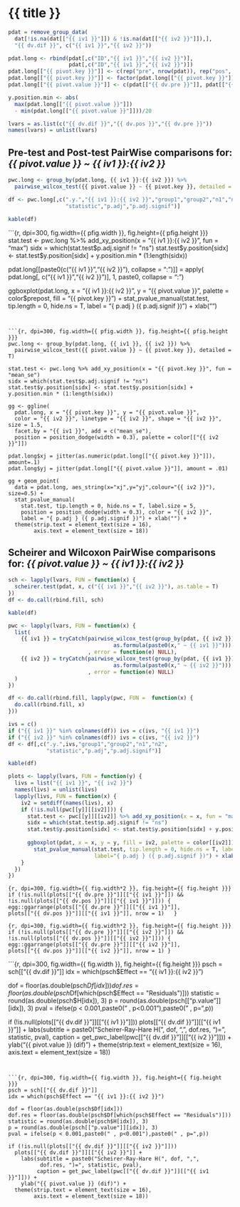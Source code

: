 
# {{ title }}


```r
pdat = remove_group_data(
  dat[!is.na(dat[["{{ iv1 }}"]]) & !is.na(dat[["{{ iv2 }}"]]),],
  "{{ dv.dif }}", c("{{ iv1 }}","{{ iv2 }}"))

pdat.long <- rbind(pdat[,c("ID","{{ iv1 }}","{{ iv2 }}")],
                   pdat[,c("ID","{{ iv1 }}","{{ iv2 }}")])
pdat.long[["{{ pivot.key }}"]] <- c(rep("pre", nrow(pdat)), rep("pos", nrow(pdat)))
pdat.long[["{{ pivot.key }}"]] <- factor(pdat.long[["{{ pivot.key }}"]], c("pre","pos"))
pdat.long[["{{ pivot.value }}"]] <- c(pdat[["{{ dv.pre }}"]], pdat[["{{ dv.pos }}"]])

y.position.min <- abs(
  max(pdat.long[["{{ pivot.value }}"]])
  - min(pdat.long[["{{ pivot.value }}"]]))/20

lvars = as.list(c("{{ dv.dif }}","{{ dv.pos }}","{{ dv.pre }}"))
names(lvars) = unlist(lvars)
```

## Pre-test and Post-test PairWise comparisons for: *{{ pivot.value }} ~ {{ iv1 }}:{{ iv2 }}*

```r
pwc.long <- group_by(pdat.long, {{ iv1 }}:{{ iv2 }}) %>%
  pairwise_wilcox_test({{ pivot.value }} ~ {{ pivot.key }}, detailed = T)

df <- pwc.long[,c(".y.","{{ iv1 }}:{{ iv2 }}","group1","group2","n1","n2","estimate",
                  "statistic","p.adj","p.adj.signif")]
```

```r
kable(df)
```

```{r, dpi=300, fig.width={{ pfig.width }}, fig.height={{ pfig.height }}}
stat.test <- pwc.long %>% add_xy_position(x = "{{ iv1 }}:{{ iv2 }}", fun = "max")
sidx = which(stat.test$p.adj.signif != "ns")
stat.test$y.position[sidx] <- stat.test$y.position[sidx] + y.position.min * (1:length(sidx))

pdat.long[[paste0(c("{{ iv1 }}","{{ iv2 }}"), collapse = ":")]] = apply(
  pdat.long[, c("{{ iv1 }}","{{ iv2 }}")], 1, paste0, collapse = ":")

ggboxplot(pdat.long, x = "{{ iv1 }}:{{ iv2 }}", y = "{{ pivot.value }}",
          palette = color$prepost, fill = "{{ pivot.key }}") +
  stat_pvalue_manual(stat.test, tip.length = 0, hide.ns = T,
                     label = "{ p.adj } ({ p.adj.signif })") + xlab("")
```


```{r, dpi=300, fig.width={{ pfig.width }}, fig.height={{ pfig.height }}}
pwc.long <- group_by(pdat.long, {{ iv1 }}, {{ iv2 }}) %>%
  pairwise_wilcox_test({{ pivot.value }} ~ {{ pivot.key }}, detailed = T)

stat.test <- pwc.long %>% add_xy_position(x = "{{ pivot.key }}", fun = "mean_se")
sidx = which(stat.test$p.adj.signif != "ns")
stat.test$y.position[sidx] <- stat.test$y.position[sidx] + y.position.min * (1:length(sidx))

gg <- ggline(
  pdat.long, x = "{{ pivot.key }}", y = "{{ pivot.value }}",
  color = "{{ iv2 }}", linetype = "{{ iv2 }}", shape = "{{ iv2 }}", size = 1.5,
  facet.by = "{{ iv1 }}", add = c("mean_se"),
  position = position_dodge(width = 0.3), palette = color[["{{ iv2 }}"]])

pdat.long$xj = jitter(as.numeric(pdat.long[["{{ pivot.key }}"]]), amount=.1)
pdat.long$yj = jitter(pdat.long[["{{ pivot.value }}"]], amount = .01)

gg + geom_point(
  data = pdat.long, aes_string(x="xj",y="yj",colour="{{ iv2 }}"), size=0.5) +
  stat_pvalue_manual(
    stat.test, tip.length = 0, hide.ns = T, label.size = 5,
    position = position_dodge(width = 0.3), color = "{{ iv2 }}",
    label = "{ p.adj } ({ p.adj.signif })") + xlab("") +
  theme(strip.text = element_text(size = 16),
        axis.text = element_text(size = 18))
```

## Scheirer and Wilcoxon PairWise comparisons for: *{{ pivot.value }} ~ {{ iv1 }}:{{ iv2 }}*


```r
sch <- lapply(lvars, FUN = function(x) {
  scheirer.test(pdat, x, c("{{ iv1 }}","{{ iv2 }}"), as.table = T) 
})
df <- do.call(rbind.fill, sch)
```

```r
kable(df)
```


```r
pwc <- lapply(lvars, FUN = function(x) {
  list(
    {{ iv1 }} = tryCatch(pairwise_wilcox_test(group_by(pdat, {{ iv2 }}),
                                 as.formula(paste0(x," ~ {{ iv1 }}")))
                         , error = function(e) NULL),
    {{ iv2 }} = tryCatch(pairwise_wilcox_test(group_by(pdat, {{ iv1 }}),
                                 as.formula(paste0(x," ~ {{ iv2 }}")))
                         , error = function(e) NULL)
  )
})

df <- do.call(rbind.fill, lapply(pwc, FUN =  function(x) {
  do.call(rbind.fill, x)
}))

ivs = c()
if ("{{ iv1 }}" %in% colnames(df)) ivs = c(ivs, "{{ iv1 }}")
if ("{{ iv2 }}" %in% colnames(df)) ivs = c(ivs, "{{ iv2 }}")
df <- df[,c(".y.",ivs,"group1","group2","n1","n2",
            "statistic","p.adj","p.adj.signif")]
```


```r
kable(df)
```


```r
plots <- lapply(lvars, FUN = function(y) {
  livs = list("{{ iv1 }}", "{{ iv2 }}")
  names(livs) = unlist(livs)
  lapply(livs, FUN = function(x) {
    iv2 = setdiff(names(livs), x)
    if (!is.null(pwc[[y]][[iv2]])) {
      stat.test <- pwc[[y]][[iv2]] %>% add_xy_position(x = x, fun = "max")
      sidx = which(stat.test$p.adj.signif != "ns")
      stat.test$y.position[sidx] <- stat.test$y.position[sidx] + y.position.min * (1:length(sidx))
      
      ggboxplot(pdat, x = x, y = y, fill = iv2, palette = color[[iv2]]) +
        stat_pvalue_manual(stat.test, tip.length = 0, hide.ns = T, label.size = 5,
                           label="{ p.adj } ({ p.adj.signif })") + xlab("")
    }
  })
})
```

```{r, dpi=300, fig.width={{ fig.width*2 }}, fig.height={{ fig.height }}}
if (!is.null(plots[["{{ dv.pre }}"]][["{{ iv1 }}"]]) &&
    !is.null(plots[["{{ dv.pos }}"]][["{{ iv1 }}"]])) {
  egg::ggarrange(plots[["{{ dv.pre }}"]][["{{ iv1 }}"]],
                 plots[["{{ dv.pos }}"]][["{{ iv1 }}"]], nrow = 1)  
}
```


```{r, dpi=300, fig.width={{ fig.width*2 }}, fig.height={{ fig.height }}}
if (!is.null(plots[["{{ dv.pre }}"]][["{{ iv2 }}"]]) &&
    !is.null(plots[["{{ dv.pos }}"]][["{{ iv2 }}"]])) {
  egg::ggarrange(plots[["{{ dv.pre }}"]][["{{ iv2 }}"]],
                 plots[["{{ dv.pos }}"]][["{{ iv2 }}"]], nrow = 1)
}
```

```{r, dpi=300, fig.width={{ fig.width }}, fig.height={{ fig.height }}}
psch = sch[["{{ dv.dif }}"]]
idx = which(psch$Effect == "{{ iv1 }}:{{ iv2 }}") 

dof = floor(as.double(psch$Df[idx]))
dof.res = floor(as.double(psch$Df[which(psch$Effect == "Residuals")]))
statistic = round(as.double(psch$H[idx]), 3)
p = round(as.double(psch[["p.value"]][idx]), 3)
pval = ifelse(p < 0.001,paste0(" , p<0.001"),paste0(" , p=",p))

if (!is.null(plots[["{{ dv.dif }}"]][["{{ iv1 }}"]]))
  plots[["{{ dv.dif }}"]][["{{ iv1 }}"]] +
    labs(subtitle = paste0("Scheirer-Ray-Hare H(", dof, ",", 
          dof.res, ")=", statistic, pval),
         caption = get_pwc_label(pwc[["{{ dv.dif }}"]][["{{ iv2 }}"]])) +
    ylab("{{ pivot.value }} (dif)") +
  theme(strip.text = element_text(size = 16),
        axis.text = element_text(size = 18))
```


```{r, dpi=300, fig.width={{ fig.width }}, fig.height={{ fig.height }}}
psch = sch[["{{ dv.dif }}"]]
idx = which(psch$Effect == "{{ iv1 }}:{{ iv2 }}") 

dof = floor(as.double(psch$Df[idx]))
dof.res = floor(as.double(psch$Df[which(psch$Effect == "Residuals")]))
statistic = round(as.double(psch$H[idx]), 3)
p = round(as.double(psch[["p.value"]][idx]), 3)
pval = ifelse(p < 0.001,paste0(" , p<0.001"),paste0(" , p=",p))

if (!is.null(plots[["{{ dv.dif }}"]][["{{ iv2 }}"]]))
  plots[["{{ dv.dif }}"]][["{{ iv2 }}"]] +
    labs(subtitle = paste0("Scheirer-Ray-Hare H(", dof, ",", 
          dof.res, ")=", statistic, pval),
         caption = get_pwc_label(pwc[["{{ dv.dif }}"]][["{{ iv1 }}"]])) +
    ylab("{{ pivot.value }} (dif)") +
  theme(strip.text = element_text(size = 16),
        axis.text = element_text(size = 18))
```





